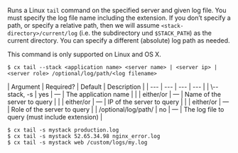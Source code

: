 Runs a Linux `tail` command on the specified server and given log file. You must specify the log file name including the extension. If you don’t specify a path, or specify a relative path, then we will assume `<stack-directory>/current/log` (i.e. the subdirectory und `$STACK_PATH`) as the current directory. You can specify a different (absolute) log path as needed.

This command is only supported on Linux and OS X.

<Tabs >
<Tab label="Usage">

```shell
$ cx tail --stack <application name> <server name> | <server ip> | <server role> /optional/log/path/<log filename>
```
</Tab>
    
<Tab label="arguments">
| Argument | Required? | Default | Description |
|  ---  |  ---  |  ---  |  ---  |
| \--stack, -s <application name> | yes | — | The application name |
| <server name> | either/or | — | Name of the server to query |
| <server ip> | either/or | — | IP of the server to query |
| <server role> | either/or | — | Role of the server to query |
| /optional/log/path/<log filename>  | no | — | The log file to query (must include extension) |
</Tab>
<Tab label="examples">

```shell
$ cx tail -s mystack production.log
$ cx tail -s mystack 52.65.34.98 nginx_error.log
$ cx tail -s mystack web /custom/logs/my.log
```

</Tab>
</Tabs>